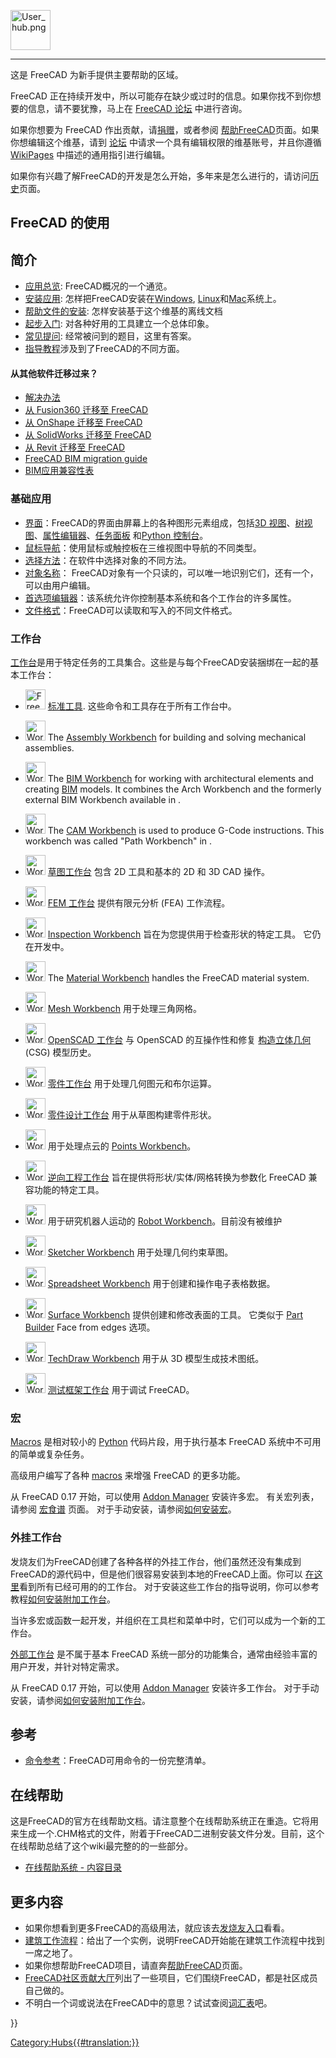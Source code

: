 <languages/>
{{TOCright}}
[[Image:User_hub.png|64px]]
----

这是 FreeCAD 为新手提供主要帮助的区域。

FreeCAD 正在持续开发中，所以可能存在缺少或过时的信息。如果你找不到你想要的信息，请不要犹豫，马上在 [https://forum.freecad.org FreeCAD 论坛] 中进行咨询。

如果你想要为 FreeCAD 作出贡献，请[[donate|捐赠]]，或者参阅 [[Help_FreeCAD/zh-cn|帮助FreeCAD]]页面。如果你想编辑这个维基，请到 [https://forum.freecad.org/viewtopic.php?f=21&t=6830 论坛] 中请求一个具有编辑权限的维基账号，并且你遵循 [[WikiPages|WikiPages]] 中描述的通用指引进行编辑。

如果你有兴趣了解FreeCAD的开发是怎么开始，多年来是怎么进行的，请访问[[History|历史]]页面。

<span id="Using_FreeCAD"></span>
== FreeCAD 的使用 ==

<span id="Introduction"></span>
== 简介 ==

* [[About FreeCAD/zh-cn|应用总览]]: FreeCAD概况的一个通览。
* [[Installing/zh-cn|安装应用]]: 怎样把FreeCAD安装在[[Install on Windows/zh-cn|Windows]], [[Install_on_Linux/zh-cn|Linux]]和[[Install on Mac/zh-cn|Mac]]系统上。
* [[Installing Helpfile/zh-cn|帮助文件的安装]]: 怎样安装基于这个维基的离线文档
* [[Getting started/zh-cn|起步入门]]: 对各种好用的工具建立一个总体印象。
* [[Frequently_asked_questions/zh-cn|常见提问]]: 经常被问到的题目，这里有答案。
* [[Tutorials/zh-cn|指导教程]]涉及到了FreeCAD的不同方面。

<span id="Migrating_from_other_software?"></span>
==== 从其他软件迁移过来？====

* [[Workarounds/zh-cn|解决办法]]
* [[Migrating_to_FreeCAD_from_Fusion360/zh-cn|从 Fusion360 迁移至 FreeCAD]]
* [[Migrating_to_FreeCAD_from_OnShape/zh-cn|从 OnShape 迁移至 FreeCAD]]
* [[Migrating_to_FreeCAD_from_SolidWorks/zh-cn|从 SolidWorks 迁移至 FreeCAD]]
* [[Migrating_to_FreeCAD_from_Revit/zh-cn|从 Revit 迁移至 FreeCAD]]
* [https://yorik.uncreated.net/blog/2020-010-freecad-bim-guide FreeCAD BIM migration guide]
* [[BIM_application_compatibility_table|BIM应用兼容性表]]

<span id="Basic_application"></span>
===基础应用===

* [[Interface/zh-cn|界面]]：FreeCAD的界面由屏幕上的各种图形元素组成，包括[[3D_view/zh-cn|3D 视图]]、[[Tree_view/zh-cn|树视图]]、[[Property_editor/zh-cn|属性编辑器]]、[[Task_panel/zh-cn|任务面板]] 和[[Python_console/zh-cn|Python 控制台]]。
* [[Mouse_navigation/zh-cn|鼠标导航]]：使用鼠标或触控板在三维视图中导航的不同类型。
* [[Selection_methods/zh-cn|选择方法]]：在软件中选择对象的不同方法。
* [[Object_name/zh-cn|对象名称]]： FreeCAD对象有一个只读的{{incode|Name}}，可以唯一地识别它们，还有一个{{incode|Label}}，可以由用户编辑。
* [[Preferences_Editor/zh-cn|首选项编辑器]]：该系统允许你控制基本系统和各个工作台的许多属性。
* [[Import_Export/zh-cn|文件格式]]：FreeCAD可以读取和写入的不同文件格式。

<span id="Workbenches"></span>
===工作台===

[[Workbenches/zh-cn|工作台]]是用于特定任务的工具集合。这些是与每个FreeCAD安装捆绑在一起的基本工作台：

<!--请保持此列表与 Online_Help_Toc 和工作台一致-->
* [[Image:Freecad.svg|32px]] [[Std_Base|标准工具]]. 这些命令和工具存在于所有工作台中。

<div lang="en" dir="ltr" class="mw-content-ltr">
* [[Image:Workbench_Assembly.svg|32px]] The [[Assembly_Workbench|Assembly Workbench]] for building and solving mechanical assemblies. {{Version|1.0}}
</div>

<div lang="en" dir="ltr" class="mw-content-ltr">
* [[Image:Workbench_BIM.svg|32px]] The [[BIM_Workbench|BIM Workbench]] for working with architectural elements and creating [https://en.wikipedia.org/wiki/Building_information_modeling BIM] models. It combines the Arch Workbench and the formerly external BIM Workbench available in {{VersionMinus|0.21}}.
</div>

<div lang="en" dir="ltr" class="mw-content-ltr">
* [[Image:Workbench_CAM.svg|32px]] The [[CAM_Workbench|CAM Workbench]] is used to produce G-Code instructions. This workbench was called "Path Workbench" in {{VersionMinus|0.21}}.
</div>

* [[Image:Workbench_Draft.svg|32px]] [[Draft_Workbench|草图工作台]] 包含 2D 工具和基本的 2D 和 3D CAD 操作。

* [[Image:Workbench_FEM.svg|32px]] [[FEM_Workbench|FEM 工作台]] 提供有限元分析 (FEA) 工作流程。

* [[Image:Workbench_Inspection.svg|32px]] [[Inspection_Workbench|Inspection Workbench]] 旨在为您提供用于检查形状的特定工具。  它仍在开发中。

<div lang="en" dir="ltr" class="mw-content-ltr">
* [[Image:Workbench_Material.svg|32px]] The [[Material_Workbench|Material Workbench]] handles the FreeCAD material system. {{Version|1.0}}
</div>

* [[Image:Workbench_Mesh.svg|32px]] [[Mesh_Workbench|Mesh Workbench]] 用于处理三角网格。

* [[Image:Workbench_OpenSCAD.svg|32px]] [[OpenSCAD_Workbench|OpenSCAD 工作台]] 与 OpenSCAD 的互操作性和修复 [[Constructive_solid_geometry|构造立体几何]] (CSG) 模型历史。

* [[Image:Workbench_Part.svg|32px]] [[Part_Workbench|零件工作台]] 用于处理几何图元和布尔运算。

* [[Image:Workbench_PartDesign.svg|32px]] [[PartDesign_Workbench|零件设计工作台]] 用于从草图构建零件形状。

* [[Image:Workbench_Points.svg|32px]] 用于处理点云的 [[Points_Workbench|Points Workbench]]。

* [[Image:Workbench_Reverse_Engineering.svg|32px]] [[Reverse_Engineering_Workbench|逆向工程工作台]] 旨在提供将形状/实体/网格转换为参数化 FreeCAD 兼容功能的特定工具。

* [[Image:Workbench_Robot.svg|32px]] 用于研究机器人运动的 [[Robot_Workbench|Robot Workbench]]。目前没有被维护

* [[Image:Workbench_Sketcher.svg|32px]] [[Sketcher_Workbench|Sketcher Workbench]] 用于处理几何约束草图。

* [[Image:Workbench_Spreadsheet.svg|32px]] [[Spreadsheet_Workbench|Spreadsheet Workbench]] 用于创建和操作电子表格数据。

* [[Image:Workbench_Surface.svg|32px]] [[Surface_Workbench|Surface Workbench]] 提供创建和修改表面的工具。  它类似于 [[Part_Builder|Part Builder]] Face from edges 选项。

* [[Image:Workbench_TechDraw.svg|32px]] [[TechDraw_Workbench|TechDraw Workbench]] 用于从 3D 模型生成技术图纸。

* [[Image:Workbench_Test.svg|32px]] [[Testing|测试框架工作台]] 用于调试 FreeCAD。

<span id="Macros"></span>
===宏===

[[Macros|Macros]] 是相对较小的 [[Python|Python]] 代码片段，用于执行基本 FreeCAD 系统中不可用的简单或复杂任务。

高级用户编写了各种 [[macros|macros]] 来增强 FreeCAD 的更多功能。

从 FreeCAD 0.17 开始，可以使用 [[Std_AddonMgr|Addon Manager]] 安装许多宏。  有关宏列表，请参阅 [[Macros_recipes|宏食谱]] 页面。  对于手动安装，请参阅[[How_to_install_macros|如何安装宏]]。

<span id="External_workbenches"></span>
===外挂工作台===
发烧友们为FreeCAD创建了各种各样的外挂工作台，他们虽然还没有集成到FreeCAD的源代码中，但是他们很容易安装到本地的FreeCAD上面。你可以 [[External workbenches/zh-cn|在这里]]看到所有已经可用的的工作台。
对于安装这些工作台的指导说明，你可以参考教程[[How to install additional workbenches|如何安装附加工作台]]。

当许多宏或函数一起开发，并组织在工具栏和菜单中时，它们可以成为一个新的工作台。

[[External_workbenches|外部工作台]] 是不属于基本 FreeCAD 系统一部分的功能集合，通常由经验丰富的用户开发，并针对特定需求。

从 FreeCAD 0.17 开始，可以使用 [[Std_AddonMgr|Addon Manager]] 安装许多工作台。  对于手动安装，请参阅[[How_to_install_additional_workbenches|如何安装附加工作台]]。

<span id="Reference"></span>
==参考==

* [[List_of_Commands|命令参考]]：FreeCAD可用命令的一份完整清单。

<span id="Online_Help"></span>
==在线帮助==

<div class="mw-translate-fuzzy">
<!-- 
这段被注释掉了，也许在新版FreeCAD中不需要设置了。
要下载 FreeCAD 中的在线帮助，您需要在 FreeCAD 的 [[Preferences Editor|首选项编辑器]] 中设置正确的 Url。  目前正确的 url 必须指向此页面。  这意味着您需要将其设置为：
 [http://juergen-riegel.net/FreeCAD/Docu/index.php/User_hub http://juergen-riegel.net/FreeCAD/Docu/index.php/User_hub]
-->
</div>

这是FreeCAD的官方在线帮助文档。请注意整个在线帮助系统正在重造。它将用来生成一个.CHM格式的文件，附着于FreeCAD二进制安装文件分发。目前，这个在线帮助总结了这个wiki最完整的的一些部分。
* [[Online Help Toc/zh-cn|在线帮助系统 - 内容目录]]

<span id="More"></span>
==更多内容==

* 如果你想看到更多FreeCAD的高级用法，就应该去[[Power_users_hub/zh-cn|发烧友入口]]看看。
* [http://yorik.uncreated.net/guestblog.php?tag=freecad 建筑工作流程]：给出了一个实例，说明FreeCAD开始能在建筑工作流程中找到一席之地了。
* 如果你想帮助FreeCAD项目，请直奔[[Help FreeCAD/zh-cn|帮助FreeCAD]]页面。
* [[FreeCAD_Community_Portal|FreeCAD社区贡献大厅]]列出了一些项目，它们围绕FreeCAD，都是社区成员自己做的。
* 不明白一个词或说法在FreeCAD中的意思？试试查阅[[Glossary|词汇表]]吧。


{{Userdocnavi{{#translation:}}}}
[[Category:Hubs{{#translation:}}]]